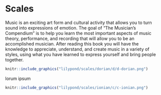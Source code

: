 # Scales

Music is an exciting art form and cultural activity that allows you to turn sound into expressions of emotion. The goal of "The Musician's Compendium" is to help you learn the most important aspects of music theory, performance, and recording that will allow you to be an accomplished musician. After reading this book you will have the knowledge to appreciate, understand, and create music in a variety of styles, using what you have learned to express yourself and bring people together.

```r
knitr::include_graphics("lilypond/scales/dorian/d/d-dorian.png")
```

lorum ipsum

```r
knitr::include_graphics("lilypond/scales/ionian/c/c-ionian.png")
```



